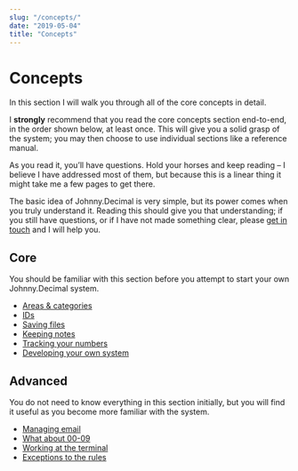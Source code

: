 ```yaml
---
slug: "/concepts/"
date: "2019-05-04"
title: "Concepts"
---
```


# Concepts

In this section I will walk you through all of the core concepts in detail.

I **strongly** recommend that you read the core concepts section end-to-end, in the order shown below, at least once. This will give you a solid grasp of the system; you may then choose to use individual sections like a reference manual.

As you read it, you’ll have questions. Hold your horses and keep reading – I believe I have addressed most of them, but because this is a linear thing it might take me a few pages to get there.

The basic idea of Johnny.Decimal is very simple, but its power comes when you truly understand it. Reading this should give you that understanding; if you still have questions, or if I have not made something clear, please [get in touch](/contact/) and I will help you.

## Core

You should be familiar with this section before you attempt to start your own Johnny.Decimal system.

- [Areas & categories](/concepts/areas-categories/)
- [IDs](/concepts/ids/)
- [Saving files](/concepts/saving-files/)
- [Keeping notes](/concepts/keeping-notes/)
- [Tracking your numbers](/concepts/tracking-your-numbers/)
- [Developing your own system](/concepts/developing-your-own-system/)

## Advanced

You do not need to know everything in this section initially, but you will find it useful as you become more familiar with the system.

- [Managing email](/concepts/managing-email/)
- [What about 00-09](/concepts/what-about-00-09)
- [Working at the terminal](/concepts/working-at-the-terminal)
- [Exceptions to the rules](/concepts/exceptions-to-the-rules)

<Navigation />

